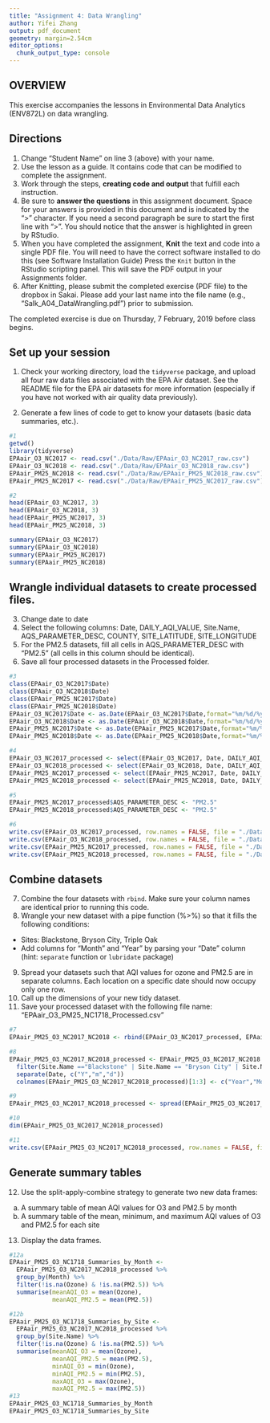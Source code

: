 ```yaml
---
title: "Assignment 4: Data Wrangling"
author: Yifei Zhang
output: pdf_document
geometry: margin=2.54cm
editor_options: 
  chunk_output_type: console
---
```


## OVERVIEW

This exercise accompanies the lessons in Environmental Data Analytics (ENV872L) on data wrangling. 

## Directions
1. Change "Student Name" on line 3 (above) with your name.
2. Use the lesson as a guide. It contains code that can be modified to complete the assignment.
3. Work through the steps, **creating code and output** that fulfill each instruction.
4. Be sure to **answer the questions** in this assignment document.
Space for your answers is provided in this document and is indicated by the ">" character.
If you need a second paragraph be sure to start the first line with ">".
You should notice that the answer is highlighted in green by RStudio. 
6. When you have completed the assignment, **Knit** the text and code into a single PDF file.
You will need to have the correct software installed to do this (see Software Installation Guide)
Press the `Knit` button in the RStudio scripting panel.
This will save the PDF output in your Assignments folder.
8. After Knitting, please submit the completed exercise (PDF file) to the dropbox in Sakai. Please add your last name into the file name (e.g., "Salk_A04_DataWrangling.pdf") prior to submission.

The completed exercise is due on Thursday, 7 February, 2019 before class begins.

## Set up your session 
1. Check your working directory, load the `tidyverse` package, and upload all four raw data files associated with the EPA Air dataset. See the README file for the EPA air datasets for more information (especially if you have not worked with air quality data previously). 

2. Generate a few lines of code to get to know your datasets (basic data summaries, etc.).

```r
#1
getwd()
library(tidyverse)
EPAair_O3_NC2017 <- read.csv("./Data/Raw/EPAair_O3_NC2017_raw.csv")
EPAair_O3_NC2018 <- read.csv("./Data/Raw/EPAair_O3_NC2018_raw.csv")
EPAair_PM25_NC2018 <- read.csv("./Data/Raw/EPAair_PM25_NC2018_raw.csv")
EPAair_PM25_NC2017 <- read.csv("./Data/Raw/EPAair_PM25_NC2017_raw.csv")

#2
head(EPAair_O3_NC2017, 3)
head(EPAair_O3_NC2018, 3)
head(EPAair_PM25_NC2017, 3)
head(EPAair_PM25_NC2018, 3)

summary(EPAair_O3_NC2017)
summary(EPAair_O3_NC2018)
summary(EPAair_PM25_NC2017)
summary(EPAair_PM25_NC2018)

```

## Wrangle individual datasets to create processed files.
3. Change date to date
4. Select the following columns: Date, DAILY_AQI_VALUE, Site.Name, AQS_PARAMETER_DESC, COUNTY, SITE_LATITUDE, SITE_LONGITUDE
5. For the PM2.5 datasets, fill all cells in AQS_PARAMETER_DESC with "PM2.5" (all cells in this column should be identical).
6. Save all four processed datasets in the Processed folder.

```r
#3
class(EPAair_O3_NC2017$Date)
class(EPAair_O3_NC2018$Date)
class(EPAair_PM25_NC2017$Date)
class(EPAair_PM25_NC2018$Date)
EPAair_O3_NC2017$Date <- as.Date(EPAair_O3_NC2017$Date,format="%m/%d/%y")
EPAair_O3_NC2018$Date <- as.Date(EPAair_O3_NC2018$Date,format="%m/%d/%y")
EPAair_PM25_NC2017$Date <- as.Date(EPAair_PM25_NC2017$Date,format="%m/%d/%y")
EPAair_PM25_NC2018$Date <- as.Date(EPAair_PM25_NC2018$Date,format="%m/%d/%y")

#4
EPAair_O3_NC2017_processed <- select(EPAair_O3_NC2017, Date, DAILY_AQI_VALUE, Site.Name, AQS_PARAMETER_DESC, COUNTY, SITE_LATITUDE, SITE_LONGITUDE)
EPAair_O3_NC2018_processed <- select(EPAair_O3_NC2018, Date, DAILY_AQI_VALUE, Site.Name, AQS_PARAMETER_DESC, COUNTY, SITE_LATITUDE, SITE_LONGITUDE)
EPAair_PM25_NC2017_processed <- select(EPAair_PM25_NC2017, Date, DAILY_AQI_VALUE, Site.Name, AQS_PARAMETER_DESC, COUNTY, SITE_LATITUDE, SITE_LONGITUDE)
EPAair_PM25_NC2018_processed <- select(EPAair_PM25_NC2018, Date, DAILY_AQI_VALUE, Site.Name, AQS_PARAMETER_DESC, COUNTY, SITE_LATITUDE, SITE_LONGITUDE)

#5
EPAair_PM25_NC2017_processed$AQS_PARAMETER_DESC <- "PM2.5"
EPAair_PM25_NC2018_processed$AQS_PARAMETER_DESC <- "PM2.5"

#6
write.csv(EPAair_O3_NC2017_processed, row.names = FALSE, file = "./Data/Processed/EPAair_O3_NC2017_processed.csv")
write.csv(EPAair_O3_NC2018_processed, row.names = FALSE, file = "./Data/Processed/EPAair_O3_NC2018_processed.csv")
write.csv(EPAair_PM25_NC2017_processed, row.names = FALSE, file = "./Data/Processed/EPAair_PM25_NC2017_processed.csv")
write.csv(EPAair_PM25_NC2018_processed, row.names = FALSE, file = "./Data/Processed/EPAair_PM25_NC2018_processed.csv")


```


## Combine datasets
7. Combine the four datasets with `rbind`. Make sure your column names are identical prior to running this code. 
8. Wrangle your new dataset with a pipe function (%>%) so that it fills the following conditions: 

* Sites: Blackstone, Bryson City, Triple Oak
* Add columns for "Month" and "Year" by parsing your "Date" column (hint: `separate` function or `lubridate` package)

9. Spread your datasets such that AQI values for ozone and PM2.5 are in separate columns. Each location on a specific date should now occupy only one row.
10. Call up the dimensions of your new tidy dataset.
11. Save your processed dataset with the following file name: "EPAair_O3_PM25_NC1718_Processed.csv"

```r
#7
EPAair_PM25_O3_NC2017_NC2018 <- rbind(EPAair_O3_NC2017_processed, EPAair_O3_NC2018_processed, EPAair_PM25_NC2017_processed, EPAair_PM25_NC2018_processed)

#8
EPAair_PM25_O3_NC2017_NC2018_processed <- EPAair_PM25_O3_NC2017_NC2018 %>%
  filter(Site.Name =="Blackstone" | Site.Name == "Bryson City" | Site.Name == "Triple Oak") %>%
  separate(Date, c("Y","m","d")) 
  colnames(EPAair_PM25_O3_NC2017_NC2018_processed)[1:3] <- c("Year","Month","Day")

#9
EPAair_PM25_O3_NC2017_NC2018_processed <- spread(EPAair_PM25_O3_NC2017_NC2018_processed, AQS_PARAMETER_DESC, DAILY_AQI_VALUE)

#10
dim(EPAair_PM25_O3_NC2017_NC2018_processed)

#11
write.csv(EPAair_PM25_O3_NC2017_NC2018_processed, row.names = FALSE, file = "./Data/Processed/EPAair_O3_PM25_NC1718_Processed.csv")

```


## Generate summary tables
12. Use the split-apply-combine strategy to generate two new data frames: 
a. A summary table of mean AQI values for O3 and PM2.5 by month
b. A summary table of the mean, minimum, and maximum AQI values of O3 and PM2.5 for each site
13. Display the data frames.

```r
#12a
EPAair_PM25_O3_NC1718_Summaries_by_Month <- 
  EPAair_PM25_O3_NC2017_NC2018_processed %>%
  group_by(Month) %>%
  filter(!is.na(Ozone) & !is.na(PM2.5)) %>%
  summarise(meanAQI_O3 = mean(Ozone),
            meanAQI_PM2.5 = mean(PM2.5))

#12b
EPAair_PM25_O3_NC1718_Summaries_by_Site <- 
  EPAair_PM25_O3_NC2017_NC2018_processed %>%
  group_by(Site.Name) %>%
  filter(!is.na(Ozone) & !is.na(PM2.5)) %>%
  summarise(meanAQI_O3 = mean(Ozone),
            meanAQI_PM2.5 = mean(PM2.5),
            minAQI_O3 = min(Ozone),
            minAQI_PM2.5 = min(PM2.5),
            maxAQI_O3 = max(Ozone),
            maxAQI_PM2.5 = max(PM2.5))
#13
EPAair_PM25_O3_NC1718_Summaries_by_Month
EPAair_PM25_O3_NC1718_Summaries_by_Site
```


